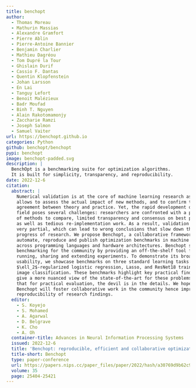 ```yaml
---
title: benchopt
author:
  - Thomas Moreau
  - Mathurin Massias
  - Alexandre Gramfort
  - Pierre Ablin
  - Pierre-Antoine Bannier
  - Benjamin Charlier
  - Mathieu Dagréou
  - Tom Dupré la Tour
  - Ghislain Durif
  - Cassio F. Dantas
  - Quentin Klopfenstein
  - Johan Larsson
  - En Lai
  - Tanguy Lefort
  - Benoit Malézieux
  - Badr Moufad
  - Binh T. Nguyen
  - Alain Rakotomamonjy
  - Zaccharie Ramzi
  - Joseph Salmon
  - Samuel Vaiter
url: https://benchopt.github.io
categories: Python
github: benchopt/benchopt
pypi: benchopt
image: benchopt-padded.svg
description: |
  BenchOpt is a benchmarking suite for optimization algorithms.
  It is built for simplicity, transparency, and reproducibility.
date: 2022-12-6
citation:
  abstract: |
    Numerical validation is at the core of machine learning research as it
    allows to assess the actual impact of new methods, and to confirm the
    agreement between theory and practice. Yet, the rapid development of the
    field poses several challenges: researchers are confronted with a profusion
    of methods to compare, limited transparency and consensus on best practices,
    as well as tedious re-implementation work. As a result, validation is often
    very partial, which can lead to wrong conclusions that slow down the
    progress of research. We propose Benchopt, a collaborative framework to
    automate, reproduce and publish optimization benchmarks in machine learning
    across programming languages and hardware architectures. Benchopt simplifies
    benchmarking for the community by providing an off-the-shelf tool for
    running, sharing and extending experiments. To demonstrate its broad
    usability, we showcase benchmarks on three standard learning tasks:
    $\ell_2$-regularized logistic regression, Lasso, and ResNet18 training for
    image classification. These benchmarks highlight key practical findings that
    give a more nuanced view of the state-of-the-art for these problems, showing
    that for practical evaluation, the devil is in the details. We hope that
    Benchopt will foster collaborative work in the community hence improving the
    reproducibility of research findings.
  editor:
    - S. Koyejo
    - S. Mohamed
    - A. Agarwal
    - D. Belgrave
    - K. Cho
    - A. Oh
  container-title: Advances in Neural Information Processing Systems
  issued: 2022-12-6
  title: 'Benchopt: reproducible, efficient and collaborative optimization benchmarks'
  title-short: Benchopt
  type: paper-conference
  url: https://papers.nips.cc/paper_files/paper/2022/hash/a30769d9b62c9b94b72e21e0ca73f338-Abstract-Conference.html
  volume: 35
  page: 25404-25421
---
```

